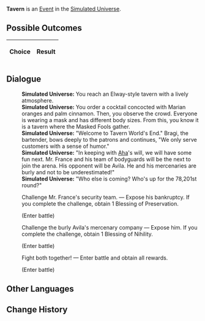 {{Simulated Universe Event Infobox
|title         = Tavern
|image         = Random Event Battle.png
|type          =
|domains_su    = Occurrence
|domains_ext   = Occurrence
|domains_swarm = 
|domains_gng   = 
|requirements  =
|prev          = 
|next          = 
|indexRewards  =
|characters    = Aha
}}
'''Tavern''' is an [[Simulated Universe/Events|Event]] in the [[Simulated Universe]].

==Possible Outcomes==
{| class="article-table"
!Choice
!Result

|}

<!--
==Gameplay Notes==

-->
==Dialogue==
{{Dialogue Start}}
:'''Simulated Universe:''' You reach an Elway-style tavern with a lively atmosphere.
:'''Simulated Universe:''' You order a cocktail concocted with Marian oranges and palm cinnamon. Then, you observe the crowd. Everyone is wearing a mask and has different body sizes. From this, you know it is a tavern where the Masked Fools gather.
:'''Simulated Universe:''' "Welcome to Tavern World's End." Bragi, the bartender, bows deeply to the patrons and continues, "We only serve customers with a sense of humor."
:'''Simulated Universe:''' "In keeping with [[Aha]]'s will, we will have some fun next. Mr. France and his team of bodyguards will be the next to join the arena. His opponent will be Avila. He and his mercenaries are burly and not to be underestimated!"
:'''Simulated Universe:''' "Who else is coming? Who's up for the 78,201st round?"
:{{DIcon|Star}} Challenge Mr. France's security team. &mdash; Expose his bankruptcy. If you complete the challenge, obtain 1 Blessing of Preservation.
:;(Enter battle)
::{{Enemy List|Everwinter Shadewalker*2/;Guardian Shadow*1/}}
:{{DIcon|Star}} Challenge the burly Avila's mercenary company &mdash; Expose him. If you complete the challenge, obtain 1 Blessing of Nihility.
:;(Enter battle)
::{{Enemy List|Imaginary Weaver*2/;Decaying Shadow*1/}}
:{{DIcon|Star}} Fight both together! &mdash; Enter battle and obtain all rewards.
:;(Enter battle)
::{{Enemy List|Guardian Shadow*1/;Decaying Shadow*1/}}
{{Dialogue End}}

==Other Languages==
{{Other Languages
|zhs   = 酒馆
|zht   = 酒館
|ja    = パブ
|ko    = 술집
|es    = Taberna
|fr    = Taverne
|ru    = Таверна
|th    = บาร์
|vi    = Quán Rượu
|de    = Taverne
|id    = Bar
|pt    = Taverna
}}

==Change History==
{{Change History|1.0}}
